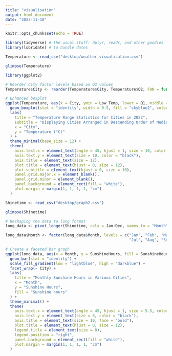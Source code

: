 ```yaml
---
title: "visualisation"
output: html_document
date: "2023-11-18"
---
```


```r
knitr::opts_chunk$set(echo = TRUE)
```

```r

library(tidyverse) # the usual stuff: dplyr, readr, and other goodies
library(lubridate) # to handle dates

```

```r
Temperature <- read_csv("desktop/weather visualisation.csv")
```

```r
glimpse(Temperature)
```


```r
library(ggplot2)

# Reorder City factor levels based on Q2 values
Temperature$City <- reorder(Temperature$City, Temperature$Q2, FUN = function(x) -median(x))

# Enhanced boxplot
ggplot(Temperature, aes(x = City, ymin = Low_Temp, lower = Q1, middle = Q2, upper = Q3, ymax = Highest_Temp)) +
  geom_boxplot(stat = "identity", width = 0.5, fill = "skyblue2", color = "black") +
  labs(
    title = "Temperature Range Statistics for Cities in 2022",
    subtitle = "Displaying Cities Arranged in Descending Order of Median Temperature",
    x = "City",
    y = "Temperature (°C)"
  ) +
  theme_minimal(base_size = 12) +
  theme(
    axis.text.x = element_text(angle = 45, hjust = 1, size = 10, color = "black"),
    axis.text.y = element_text(size = 10, color = "black"),
    axis.title = element_text(size = 12),
    plot.title = element_text(hjust = 0, size = 12),
    plot.subtitle = element_text(hjust = 0, size = 10),
    panel.grid.major.x = element_blank(),
    panel.grid.minor = element_blank(),
    panel.background = element_rect(fill = "white"),
    plot.margin = margin(1, 1, 1, 1, "cm")
  )
```

```r
Shinetime <- read_csv("desktop/graph2.csv")
```
```r
glimpse(Shinetime)
```
```r
# Reshaping the data to long format
long_data <- pivot_longer(Shinetime, cols = Jan:Dec, names_to = "Month", values_to = "SunshineHours")

long_data$Month <- factor(long_data$Month, levels = c("Jan", "Feb", "Mar", "Apr", "May", "Jun", 
                                                      "Jul", "Aug", "Sep", "Oct", "Nov", "Dec"))

# Create a faceted bar graph
ggplot(long_data, aes(x = Month, y = SunshineHours, fill = SunshineHours)) +
  geom_bar(stat = "identity") +
  scale_fill_gradient(low = "lightblue", high = "darkblue") + 
  facet_wrap(~ City) +
  labs(
    title = "Monthly Sunshine Hours in Various Cities", 
    x = "Month", 
    y = "Sunshine Hours",
    fill = "Sunshine hours"  
  ) +
  theme_minimal() +
  theme(
    axis.text.x = element_text(angle = 45, hjust = 1, size = 5.5, color = "black"),
    axis.text.y = element_text(size = 8, color = "black"),
    axis.title = element_text(size = 10, face = "bold"),
    plot.title = element_text(hjust = 0, size = 12),
    legend.title = element_text(size = 8),
    legend.position = "right",
    panel.background = element_rect(fill = "white"),
    plot.margin = margin(1, 1, 1, 1, "cm")
  )
```

